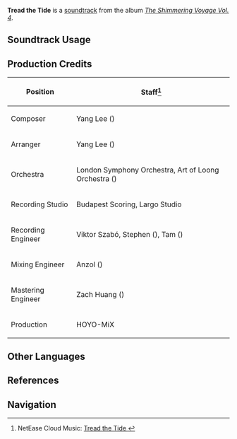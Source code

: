{{Soundtrack Infobox
|image          = The Shimmering Voyage Vol 4.png
|album          = The Shimmering Voyage Vol. 4
|disc           = 1
|number         = 22
|featured       = 
|featured2      = 
|featured3      = 
|featured_disc  = 
|featured_disc2 = 
|featured_disc3 = 
|youtube_id     = iCf-fXTfsg8
|spotify_id     = 4Vt4hGTiqCnXkP6lUwNmsU
|previous       = Benedictio Somnii
|next           = Summer Souvenir
}}
'''Tread the Tide''' is a [[soundtrack]] from the album ''[[The Shimmering Voyage Vol. 4]]''.

==Soundtrack Usage==
{{Soundtrack Usage
|location          = 
|quest             = 
|domain            = 
|eventgameplay     = Summertide Scales and Tales/Boreal Flurry
|special_displayed = 
|special           = 
|teapot            = 
|mediaoriginal     =
}}
<!--
==Other Arrangements==
{{Files by Category Gallery|Media Using an Unreleased Arrangement of {{subst:#titleparts:{{subst:PAGENAME}}}} Soundtrack}}
-->
==Production Credits==
{| class="wikitable"
! Position
! Staff<ref>NetEase Cloud Music: [https://music.163.com/#/song?id=2613484734 Tread the Tide {{zh|踏浪逐波}}]</ref>
|-
! Composer
| Yang Lee ({{zh|李洋}})
|-
! Arranger
| Yang Lee ({{zh|李洋}})
|-
! Orchestra
| London Symphony Orchestra, Art of Loong Orchestra ({{zh|龙之艺交响乐团}})
|-
! Recording Studio
| Budapest Scoring, Largo Studio
|-
! Recording Engineer
| Viktor Szabó, Stephen ({{zh|黄建雄}}), Tam ({{zh|谭云杰}})
|-
! Mixing Engineer
| Anzol ({{zh|鸦雀有声}})
|-
! Mastering Engineer
| Zach Huang ({{zh|黄巍}})
|-
! Production
| HOYO-MiX
|}

<!--
==Gallery==
<gallery>
</gallery>

==Trivia==
-->

==Other Languages==
{{Other Languages
|en      = Tread the Tide
|zhs     = 
|zhs_rm  = 
|zht     = 
|zht_rm  = 
|zh_tl   = 
|ja      = 
|ja_rm   = 
|ja_tl   = 
}}

==References==
{{Reflist}}

==Navigation==
{{Soundtrack Navbox|The Shimmering Voyage|4}}